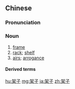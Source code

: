 ==Chinese==
{{zh-forms}}

===Pronunciation===
{{zh-pron
|m=jiàzi
|c=gaa3 zi2
|cat=n
}}

===Noun===
{{zh-noun}}

# [[frame]]
# [[rack]]; [[shelf]]
# [[air]]s; [[arrogance]]

====Derived terms====
{{zh-der|架子車|架子工|架子鼓|架子花臉|架子豬}}

{{zh-cat|Intermediate}}

[[hu:架子]]
[[mg:架子]]
[[ja:架子]]
[[zh:架子]]